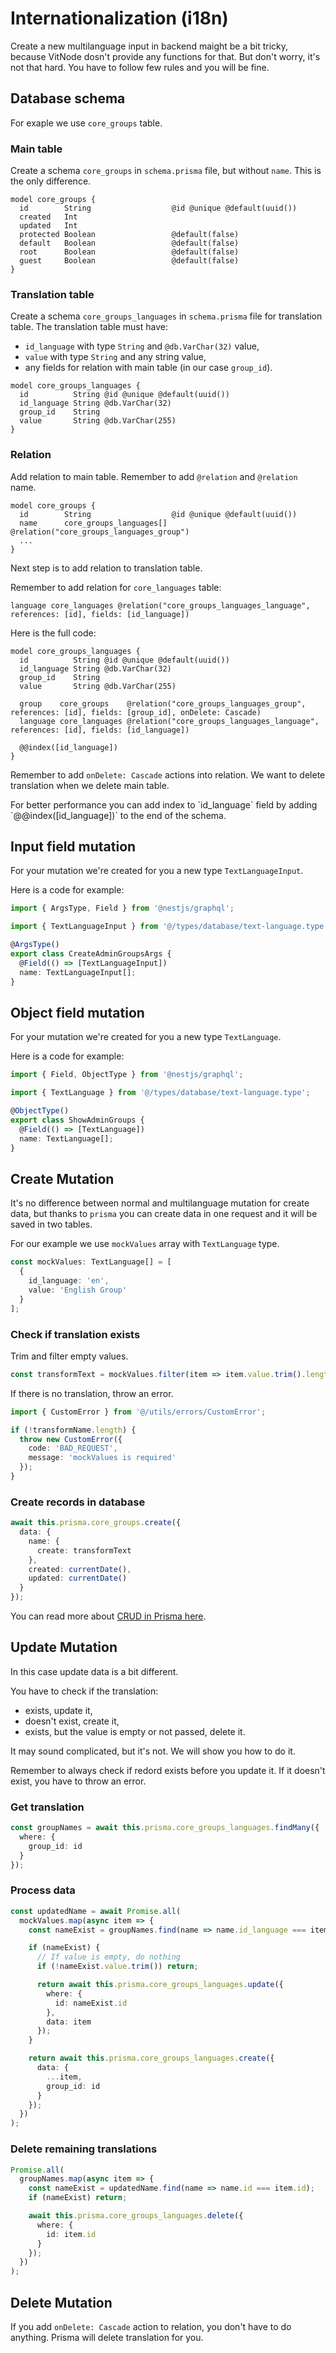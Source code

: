 
# Internationalization (i18n)

Create a new multilanguage input in backend maight be a bit tricky, because VitNode dosn't provide any functions for that. But don't worry, it's not that hard. You have to follow few rules and you will be fine.

## Database schema

For exaple we use `core_groups` table.

<Steps>

### Main table

Create a schema `core_groups` in `schema.prisma` file, but without `name`. This is the only difference.

```prisma
model core_groups {
  id        String                  @id @unique @default(uuid())
  created   Int
  updated   Int
  protected Boolean                 @default(false)
  default   Boolean                 @default(false)
  root      Boolean                 @default(false)
  guest     Boolean                 @default(false)
}
```

### Translation table

Create a schema `core_groups_languages` in `schema.prisma` file for translation table.
The translation table must have:

- `id_language` with type `String` and `@db.VarChar(32)` value,
- `value` with type `String` and any string value,
- any fields for relation with main table (in our case `group_id`).

```prisma
model core_groups_languages {
  id          String @id @unique @default(uuid())
  id_language String @db.VarChar(32)
  group_id    String
  value       String @db.VarChar(255)
}
```

### Relation

Add relation to main table. Remember to add `@relation` and `@relation` name.

```prisma
model core_groups {
  id        String                  @id @unique @default(uuid())
  name      core_groups_languages[] @relation("core_groups_languages_group")
  ...
}
```

Next step is to add relation to translation table.

Remember to add relation for `core_languages` table:

```prisma
language core_languages @relation("core_groups_languages_language", references: [id], fields: [id_language])
```

Here is the full code:

```prisma
model core_groups_languages {
  id          String @id @unique @default(uuid())
  id_language String @db.VarChar(32)
  group_id    String
  value       String @db.VarChar(255)

  group    core_groups    @relation("core_groups_languages_group", references: [id], fields: [group_id], onDelete: Cascade)
  language core_languages @relation("core_groups_languages_language", references: [id], fields: [id_language])

  @@index([id_language])
}
```

Remember to add `onDelete: Cascade` actions into relation. We want to delete translation when we delete main table.

<Callout type="info" emoji="ℹ️">
  For better performance you can add index to `id_language` field by adding `@@index([id_language])`
  to the end of the schema.
</Callout>

</Steps>

## Input field mutation

For your mutation we're created for you a new type `TextLanguageInput`.

Here is a code for example:

```ts
import { ArgsType, Field } from '@nestjs/graphql';

import { TextLanguageInput } from '@/types/database/text-language.type';

@ArgsType()
export class CreateAdminGroupsArgs {
  @Field(() => [TextLanguageInput])
  name: TextLanguageInput[];
}
```

## Object field mutation

For your mutation we're created for you a new type `TextLanguage`.

Here is a code for example:

```ts
import { Field, ObjectType } from '@nestjs/graphql';

import { TextLanguage } from '@/types/database/text-language.type';

@ObjectType()
export class ShowAdminGroups {
  @Field(() => [TextLanguage])
  name: TextLanguage[];
}
```

## Create Mutation

It's no difference between normal and multilanguage mutation for create data, but thanks to `prisma` you can create data in one request and it will be saved in two tables.

For our example we use `mockValues` array with `TextLanguage` type.

```ts
const mockValues: TextLanguage[] = [
  {
    id_language: 'en',
    value: 'English Group'
  }
];
```

<Steps>

### Check if translation exists

Trim and filter empty values.

```ts
const transformText = mockValues.filter(item => item.value.trim().length > 0);
```

If there is no translation, throw an error.

```ts
import { CustomError } from '@/utils/errors/CustomError';

if (!transformName.length) {
  throw new CustomError({
    code: 'BAD_REQUEST',
    message: 'mockValues is required'
  });
}
```

### Create records in database

```ts
await this.prisma.core_groups.create({
  data: {
    name: {
      create: transformText
    },
    created: currentDate(),
    updated: currentDate()
  }
});
```

</Steps>

You can read more about [CRUD in Prisma here](https://www.prisma.io/docs/concepts/components/prisma-client/crud#create).

## Update Mutation

In this case update data is a bit different.

You have to check if the translation:

- exists, update it,
- doesn't exist, create it,
- exists, but the value is empty or not passed, delete it.

It may sound complicated, but it's not. We will show you how to do it.

<Callout type="warning" emoji="⚠️">
  Remember to always check if redord exists before you update it. If it doesn't exist, you have to
  throw an error.
</Callout>

<Steps>

### Get translation

```ts
const groupNames = await this.prisma.core_groups_languages.findMany({
  where: {
    group_id: id
  }
});
```

### Process data

```ts
const updatedName = await Promise.all(
  mockValues.map(async item => {
    const nameExist = groupNames.find(name => name.id_language === item.id_language);

    if (nameExist) {
      // If value is empty, do nothing
      if (!nameExist.value.trim()) return;

      return await this.prisma.core_groups_languages.update({
        where: {
          id: nameExist.id
        },
        data: item
      });
    }

    return await this.prisma.core_groups_languages.create({
      data: {
        ...item,
        group_id: id
      }
    });
  })
);
```

### Delete remaining translations

```ts
Promise.all(
  groupNames.map(async item => {
    const nameExist = updatedName.find(name => name.id === item.id);
    if (nameExist) return;

    await this.prisma.core_groups_languages.delete({
      where: {
        id: item.id
      }
    });
  })
);
```

</Steps>

## Delete Mutation

If you add `onDelete: Cascade` action to relation, you don't have to do anything. Prisma will delete translation for you.
